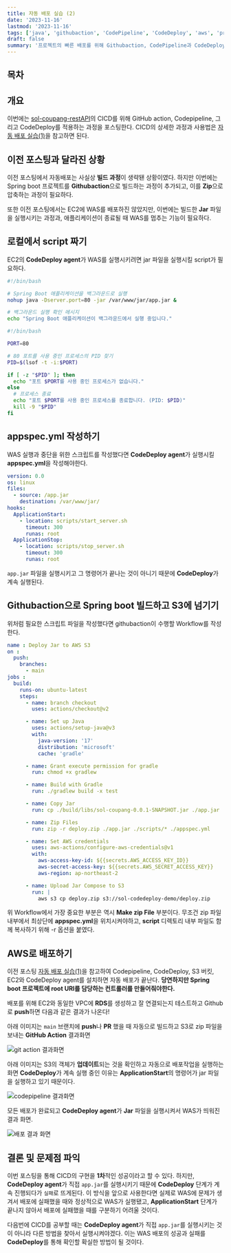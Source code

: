 ```yaml
---
title: 자동 배포 실습 (2)
date: '2023-11-16'
lastmod: '2023-11-16'
tags: ['java', 'githubaction', 'CodePipeline', 'CodeDeploy', 'aws', 'project']
draft: false
summary: '프로젝트의 빠른 배포를 위해 Githubaction, CodePipeline과 CodeDeploy를 적용하는 과정'
---
```


## 목차

<TOCInline toc={props.toc} exclude="목차" toHeading={2} />

## 개요

이번에는 [sol-coupang-restAPI](https://github.com/haxr369/sol-coupang-restAPI)의 CICD를 위해 GitHub action, Codepipeline, 그리고 CodeDeploy를 적용하는 과정을 포스팅한다.
CICD의 상세한 과정과 사용법은 [자동 배포 실습(1)](/blog/aws/aws-cicd-training)을 참고하면 된다.

## 이전 포스팅과 달라진 상황

이전 포스팅에서 자동배포는 사실상 **빌드 과정**이 생략됀 상황이였다. 하지만 이번에는 Spring boot 프로젝트를 **Githubaction**으로 빌드하는 과정이 추가되고,
이를 **Zip**으로 압축하는 과정이 필요하다.

또한 이전 포스팅에서는 EC2에 WAS를 배포하진 않았지만, 이번에는 빌드한 **Jar** 파일을 실행시키는 과정과, 애플리케이션이 종료될 때 WAS를 멈추는 기능이 필요하다.

## 로컬에서 script 짜기

EC2의 **CodeDeploy agent**가 WAS를 실행시키려면 jar 파일을 실행시킬 script가 필요하다.

```sh:start_server.sh
#!/bin/bash

# Spring Boot 애플리케이션을 백그라운드로 실행
nohup java -Dserver.port=80 -jar /var/www/jar/app.jar &

# 백그라운드 실행 확인 메시지
echo "Spring Boot 애플리케이션이 백그라운드에서 실행 중입니다."
```

```sh:stop_server.sh
#!/bin/bash

PORT=80

# 80 포트를 사용 중인 프로세스의 PID 찾기
PID=$(lsof -t -i:$PORT)

if [ -z "$PID" ]; then
  echo "포트 $PORT를 사용 중인 프로세스가 없습니다."
else
  # 프로세스 종료
  echo "포트 $PORT를 사용 중인 프로세스를 종료합니다. (PID: $PID)"
  kill -9 "$PID"
fi

```

## appspec.yml 작성하기

WAS 실행과 중단을 위한 스크립트를 작성했다면 **CodeDeploy agent**가 실행시킬 **appspec.yml**을 작성해야한다.

```yml:appspec.yml
version: 0.0
os: linux
files:
  - source: /app.jar
    destination: /var/www/jar/
hooks:
  ApplicationStart:
    - location: scripts/start_server.sh
      timeout: 300
      runas: root
  ApplicationStop:
    - location: scripts/stop_server.sh
      timeout: 300
      runas: root
```

`app.jar` 파일을 실행시키고 그 명령어가 끝나는 것이 아니기 때문에 **CodeDeploy**가 계속 실행된다.

## Githubaction으로 Spring boot 빌드하고 S3에 넘기기

위처럼 필요한 스크립트 파일을 작성했다면 githubaction이 수행할 Workflow를 작성한다.

```yml:deploy_on_aws.yml
name : Deploy Jar to AWS S3
on :
  push:
    branches:
      - main
jobs :
  build:
    runs-on: ubuntu-latest
    steps:
      - name: branch checkout
        uses: actions/checkout@v2

      - name: Set up Java
        uses: actions/setup-java@v3
        with:
          java-version: '17'
          distribution: 'microsoft'
          cache: 'gradle'

      - name: Grant execute permission for gradle
        run: chmod +x gradlew

      - name: Build with Gradle
        run: ./gradlew build -x test

      - name: Copy Jar
        run: cp ./build/libs/sol-coupang-0.0.1-SNAPSHOT.jar ./app.jar

      - name: Zip Files
        run: zip -r deploy.zip ./app.jar ./scripts/* ./appspec.yml

      - name: Set AWS credentials
        uses: aws-actions/configure-aws-credentials@v1
        with:
          aws-access-key-id: ${{secrets.AWS_ACCESS_KEY_ID}}
          aws-secret-access-key: ${{secrets.AWS_SECRET_ACCESS_KEY}}
          aws-region: ap-northeast-2

      - name: Upload Jar Compose to S3
        run: |
          aws s3 cp deploy.zip s3://sol-codedeploy-demo/deploy.zip
```

위 Workflow에서 가장 중요한 부분은 역시 **Make zip File** 부분이다. 무조건 zip 파일 내부에서 최상단에 **appspec.yml**을 위치시켜야하고,
**script** 디렉토리 내부 파일도 함께 복사하기 위해 -r 옵션을 붙였다.

## AWS로 배포하기

이전 포스팅 [자동 배포 실습(1)](/blog/aws/aws-cicd-training)을 참고하여 Codepipeline, CodeDeploy, S3 버킷, EC2와 CodeDeploy agent를 설치하면
자동 배포가 끝난다. **당연하지만 Spring boot 프로젝트에 root URI를 담당하는 컨트롤러를 만들어줘야한다.**

배포를 위해 EC2와 동일한 VPC에 **RDS**를 생성하고 잘 연결되는지 테스트하고 Github로 **push**하면 다음과 같은 결과가 나온다!

아래 이미지는 `main` 브랜치에 **push**나 **PR** 했을 때 자동으로 빌드하고 S3로 zip 파일을 보내는 **GitHub Action** 결과화면

<img src="/static/images/project/project-cicd-gitaction" alt="git action 결과화면" />

아래 이미지는 S3의 객체가 **업데이트**되는 것을 확인하고 자동으로 배포작업을 실행하는 화면
**CodeDeploy**가 계속 실행 중인 이유는 **ApplicationStart**의 명령어가 jar 파일을 실행하고 있기 때문이다.

<img src="/static/images/project/project-cicd-codepipeline" alt="codepipeline 결과화면" />

모든 배포가 완료되고 **CodeDeploy agent**가 **Jar** 파일을 실행시켜서 WAS가 띄워진 결과 화면.

<img src="/static/images/project/project-cicd-result" alt="배포 결과 화면" />

## 결론 및 문제점 파익

이번 포스팅을 통해 CICD의 구현을 **1차**적인 성공이라고 할 수 있다.
하지만, **CodeDeploy agent**가 직접 `app.jar`를 실행시키기 때문에 **CodeDeploy** 단계가 계속 진행되다가 `실패`로 뜨게된다.
이 방식을 앞으로 사용한다면 실제로 WAS에 문제가 생겨서 배포에 실패했을 때와 정상적으로 WAS가 실행됐고, **ApplicationStart** 단계가 끝나지 않아서 배포에 실패했을 때를
구분하기 어려울 것이다.

다음번에 CICD를 공부할 때는 **CodeDeploy agent**가 직접 `app.jar`를 실행시키는 것이 아니라 다른 방법을 찾아서 실행시켜야겠다.
이는 WAS 배포의 성공과 실패를 **CodeDeploy**를 통해 확인할 확실한 방법이 될 것이다.
